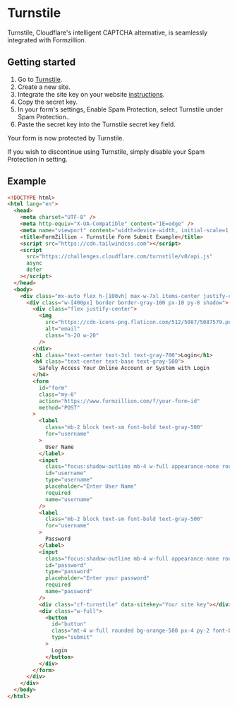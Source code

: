 # Turnstile

Turnstile, Cloudflare's intelligent CAPTCHA alternative, is seamlessly integrated with Formzillion.

## Getting started

1. Go to [Turnstile](https://www.cloudflare.com/products/turnstile).
2. Create a new site.
3. Integrate the site key on your website [instructions](https://developers.cloudflare.com/turnstile/get-started/client-side-rendering/).
4. Copy the secret key.
5. In your form's settings, Enable Spam Protection, select Turnstile under Spam Protection..
6. Paste the secret key into the Turnstile secret key field.

Your form is now protected by Turnstile.

If you wish to discontinue using Turnstile, simply disable your Spam Protection in setting.

## Example

```html
<!DOCTYPE html>
<html lang="en">
  <head>
    <meta charset="UTF-8" />
    <meta http-equiv="X-UA-Compatible" content="IE=edge" />
    <meta name="viewport" content="width=device-width, initial-scale=1.0" />
    <title>FormZillion - Turnstile Form Submit Example</title>
    <script src="https://cdn.tailwindcss.com"></script>
    <script
      src="https://challenges.cloudflare.com/turnstile/v0/api.js"
      async
      defer
    ></script>
  </head>
  <body>
    <div class="mx-auto flex h-[100vh] max-w-7xl items-center justify-center">
      <div class="w-[400px] border border-gray-100 px-10 py-8 shadow">
        <div class="flex justify-center">
          <img
            src="https://cdn-icons-png.flaticon.com/512/5087/5087579.png"
            alt="email"
            class="h-20 w-20"
          />
        </div>
        <h1 class="text-center text-3xl text-gray-700">Login</h1>
        <h4 class="text-center text-base text-gray-500">
          Safely Access Your Online Account or System with Login
        </h4>
        <form
          id="form"
          class="my-6"
          action="https://www.formzillion.com/f/your-form-id"
          method="POST"
        >
          <label
            class="mb-2 block text-sm font-bold text-gray-500"
            for="username"
          >
            User Name
          </label>
          <input
            class="focus:shadow-outline mb-4 w-full appearance-none rounded border px-3 py-2 leading-tight text-gray-700 shadow focus:outline-none"
            id="username"
            type="username"
            placeholder="Enter User Name"
            required
            name="username"
          />
          <label
            class="mb-2 block text-sm font-bold text-gray-500"
            for="username"
          >
            Password
          </label>
          <input
            class="focus:shadow-outline mb-4 w-full appearance-none rounded border px-3 py-2 leading-tight text-gray-700 shadow focus:outline-none"
            id="password"
            type="password"
            placeholder="Enter your password"
            required
            name="password"
          />
          <div class="cf-turnstile" data-sitekey="Your site key"></div>
          <div class="w-full">
            <button
              id="button"
              class="mt-4 w-full rounded bg-orange-500 px-4 py-2 font-bold text-white"
              type="submit"
            >
              Login
            </button>
          </div>
        </form>
      </div>
    </div>
  </body>
</html>
```
